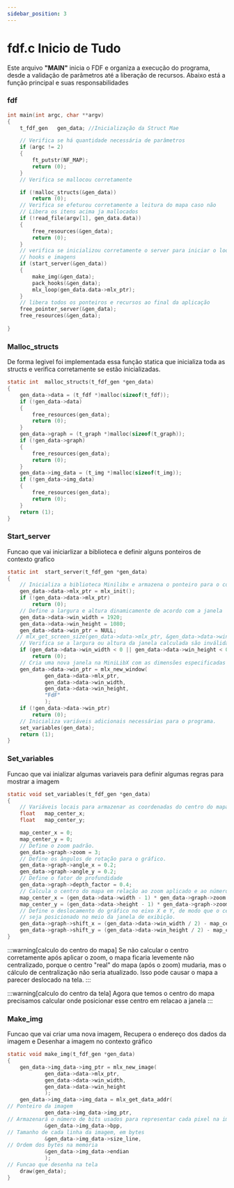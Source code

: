 ```yaml
---
sidebar_position: 3
---
```


# fdf.c Inicio de Tudo

Este arquivo **"MAIN"** inicia o FDF e organiza a execução do programa, desde a validação de parâmetros até a liberação de recursos. Abaixo está a função principal e suas responsabilidades


### fdf

```C fdf.c
int	main(int argc, char **argv)
{
	t_fdf_gen	gen_data; //Inicialização da Struct Mae

    // Verifica se há quantidade necessária de parâmetros
	if (argc != 2)
	{
		ft_putstr(NF_MAP);
		return (0);
	}
	// Verifica se mallocou corretamente

	if (!malloc_structs(&gen_data))
		return (0);
    // Verifica se efeturou corretamente a leitura do mapa caso não
    // Libera os itens acima ja mallocados
	if (!read_file(argv[1], gen_data.data))
	{
		free_resources(&gen_data);
		return (0);
	}
	// verifica se inicializou corretamente o server para iniciar o loop
	// hooks e imagens
	if (start_server(&gen_data))
	{
		make_img(&gen_data);
		pack_hooks(&gen_data);
		mlx_loop(gen_data.data->mlx_ptr);
	}
	// libera todos os ponteiros e recursos ao final da aplicação
	free_pointer_server(&gen_data);
	free_resources(&gen_data);
	
}
```

### Malloc_structs
De forma legivel foi implementada essa função statica que inicializa toda as structs e verifica corretamente
se estão inicializadas.

```c malloc_structs
static int	malloc_structs(t_fdf_gen *gen_data)
{
	gen_data->data = (t_fdf *)malloc(sizeof(t_fdf));
	if (!gen_data->data)
	{
		free_resources(gen_data);
		return (0);
	}
	gen_data->graph = (t_graph *)malloc(sizeof(t_graph));
	if (!gen_data->graph)
	{
		free_resources(gen_data);
		return (0);
	}
	gen_data->img_data = (t_img *)malloc(sizeof(t_img));
	if (!gen_data->img_data)
	{
		free_resources(gen_data);
		return (0);
	}
	return (1);
}
```
### Start_server
Funcao que vai iniciarlizar a biblioteca e definir alguns ponteiros de contexto grafico

```c start_server
static int	start_server(t_fdf_gen *gen_data)
{
    // Inicializa a biblioteca Minilibx e armazena o ponteiro para o contexto gráfico.
	gen_data->data->mlx_ptr = mlx_init();
	if (!gen_data->data->mlx_ptr)
		return (0);
    // Define a largura e altura dinamicamente de acordo com a janela
	gen_data->data->win_width = 1920;
	gen_data->data->win_height = 1080;
	gen_data->data->win_ptr = NULL;
   // mlx_get_screen_size(gen_data->data->mlx_ptr, &gen_data->data->win_width, &gen_data->data->win_height);
	// Verifica se a largura ou altura da janela calculada são inválidas (valores negativos).
    if (gen_data->data->win_width < 0 || gen_data->data->win_height < 0)
		return (0);
    // Cria uma nova janela na MiniLibX com as dimensões especificadas e o título "FdF".
	gen_data->data->win_ptr = mlx_new_window(
			gen_data->data->mlx_ptr,
			gen_data->data->win_width,
			gen_data->data->win_height,
			"FdF"
			);
	if (!gen_data->data->win_ptr)
		return (0);
    // Inicializa variáveis adicionais necessárias para o programa.
	set_variables(gen_data);
	return (1);
}
```
### Set_variables
Funcao que vai inializar algumas variaveis para definir algumas regras para mostrar a imagem

```c Set_variables
static void	set_variables(t_fdf_gen *gen_data)
{
    // Variáveis locais para armazenar as coordenadas do centro do mapa.
	float	map_center_x;
	float	map_center_y;

	map_center_x = 0;
	map_center_y = 0;
    // Define o zoom padrão.
	gen_data->graph->zoom = 3;
    // Define os ângulos de rotação para o gráfico.
	gen_data->graph->angle_x = 0.2;
	gen_data->graph->angle_y = 0.2;
    // Define o fator de profundidade
	gen_data->graph->depth_factor = 0.4;
    // Calcula o centro do mapa em relação ao zoom aplicado e ao número de pontos no eixo X.
	map_center_x = (gen_data->data->width - 1) * gen_data->graph->zoom / 50.0;
	map_center_y = (gen_data->data->height - 1) * gen_data->graph->zoom / 50.0;
    // Define o deslocamento do gráfico no eixo X e Y, de modo que o centro do mapa
	// seja posicionado no meio da janela de exibição.
	gen_data->graph->shift_x = (gen_data->data->win_width / 2) - map_center_x;
	gen_data->graph->shift_y = (gen_data->data->win_height / 2) - map_center_y;
}
```

:::warning[calculo do centro do mapa]
Se não calcular o centro corretamente após aplicar o zoom, o mapa ficaria levemente não centralizado, porque o centro "real" do mapa (após o zoom) mudaria, mas o cálculo de centralização não seria atualizado. Isso pode causar o mapa a parecer deslocado na tela.
:::

:::warning[calculo do centro da tela]
Agora que temos o centro do mapa precisamos calcular onde posicionar esse centro em relacao a janela
:::

### Make_img

Funcao que vai criar uma nova imagem, Recupera o endereço dos dados da imagem e Desenhar a imagem no contexto gráfico

```c Make_img
static void	make_img(t_fdf_gen *gen_data)
{
	gen_data->img_data->img_ptr = mlx_new_image(
			gen_data->data->mlx_ptr,
			gen_data->data->win_width,
			gen_data->data->win_height
			);
	gen_data->img_data->img_data = mlx_get_data_addr(
// Ponteiro da imagem
			gen_data->img_data->img_ptr,
// Armazenará o número de bits usados para representar cada pixel na imagem. 8x4 = 32
			&gen_data->img_data->bpp,
// Tamanho de cada linha da imagem, em bytes
			&gen_data->img_data->size_line,
// Ordem dos bytes na memória
			&gen_data->img_data->endian
			);
// Funcao que desenha na tela
	draw(gen_data);
}
```
